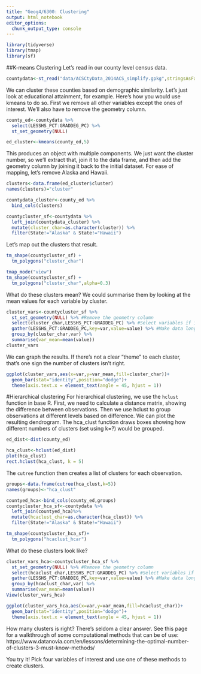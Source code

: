 ```yaml
---
title: "Geog4/6300: Clustering"
output: html_notebook
editor_options: 
  chunk_output_type: console
---
```


```r
library(tidyverse)
library(tmap)
library(sf)
```

##K-means Clustering
Let's read in our county level census data.

```r
countydata<-st_read("data/ACSCtyData_2014ACS_simplify.gpkg",stringsAsFactors=FALSE)
```

We can cluster these counties based on demographic similarity. Let's just look at educational attainment, for example. Here's how you would use kmeans to do so. First we remove all other variables except the ones of interest. We'll also have to remove the geometry column.

```r
county_ed<-countydata %>%
  select(LESSHS_PCT:GRADDEG_PC) %>%
  st_set_geometry(NULL)

ed_cluster<-kmeans(county_ed,5)
```

This produces an object with multiple components. We just want the cluster number, so we'll extract that, join it to the data frame, and then add the geometry column by joining it back to the initial dataset. For ease of mapping, let's remove Alaska and Hawaii.

```r
clusters<-data.frame(ed_cluster$cluster)
names(clusters)="cluster"

countydata_cluster<-county_ed %>%
  bind_cols(clusters) 

countycluster_sf<-countydata %>%
  left_join(countydata_cluster) %>%
  mutate(cluster_char=as.character(cluster)) %>%
  filter(State!="Alaska" & State!="Hawaii")
```

Let's map out the clusters that result.

```r
tm_shape(countycluster_sf) + 
  tm_polygons("cluster_char")

tmap_mode("view")
tm_shape(countycluster_sf) + 
  tm_polygons("cluster_char",alpha=0.3)
```

What do these clusters mean? We could summarise them by looking at the mean values for each variable by cluster.

```r
cluster_vars<-countycluster_sf %>%
  st_set_geometry(NULL) %>% #Remove the geometry column
  select(cluster_char,LESSHS_PCT:GRADDEG_PC) %>% #Select variables if interest
  gather(LESSHS_PCT:GRADDEG_PC,key=var,value=value) %>% #Make data long for the summary
  group_by(cluster_char,var) %>%
  summarise(var_mean=mean(value)) 
cluster_vars
```

We can graph the results. If there's not a clear "theme" to each cluster, that's one sign the number of clusters isn't right.

```r
ggplot(cluster_vars,aes(x=var,y=var_mean,fill=cluster_char))+
  geom_bar(stat="identity",position="dodge")+
  theme(axis.text.x = element_text(angle = 45, hjust = 1))
```

#Hierarchical clustering
For hierarchical clustering, we use the `hclust` function in base R. First, we need to calculate a distance matrix, showing the difference between observations. Then we use hclust to group observations at different levels based on difference. We can plot the resulting dendrogram. The hca_clust function draws boxes showing how different numbers of clusters (set using k=?) would be grouped.

```r
ed_dist<-dist(county_ed)

hca_clust<-hclust(ed_dist)
plot(hca_clust)
rect.hclust(hca_clust, k = 5)
```

The `cutree` function then creates a list of clusters for each observation.

```r
groups<-data.frame(cutree(hca_clust,k=5))
names(groups)<-"hca_clust"

countyed_hca<-bind_cols(county_ed,groups) 
countycluster_hca_sf<-countydata %>%
  left_join(countyed_hca)%>%
  mutate(hcaclust_char=as.character(hca_clust)) %>%
  filter(State!="Alaska" & State!="Hawaii")

tm_shape(countycluster_hca_sf)+
  tm_polygons("hcaclust_hcar")
```

What do these clusters look like?

```r
cluster_vars_hca<-countycluster_hca_sf %>%
  st_set_geometry(NULL) %>% #Remove the geometry column
  select(hcaclust_char,LESSHS_PCT:GRADDEG_PC) %>% #Select variables if interest
  gather(LESSHS_PCT:GRADDEG_PC,key=var,value=value) %>% #Make data long for the summary
  group_by(hcaclust_char,var) %>%
  summarise(var_mean=mean(value)) 
View(cluster_vars_hca)

ggplot(cluster_vars_hca,aes(x=var,y=var_mean,fill=hcaclust_char))+
  geom_bar(stat="identity",position="dodge")+
  theme(axis.text.x = element_text(angle = 45, hjust = 1))
```

How many clusters is right? There's seldom a clear answer. See this page for a walkthrough of some computational methods that can be of use: https://www.datanovia.com/en/lessons/determining-the-optimal-number-of-clusters-3-must-know-methods/

You try it! Pick four variables of interest and use one of these methods to create clusters.